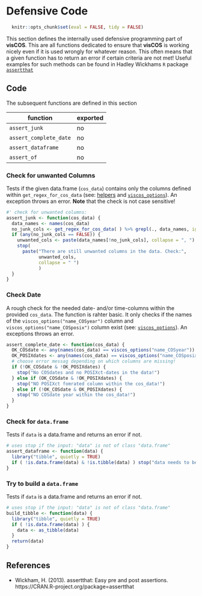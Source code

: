 # Defensive Code

```r
  knitr::opts_chunk$set(eval = FALSE, tidy = FALSE)
```

This section defines the internally used defensive programming part of **visCOS**.
This are all functions dedicated to ensure that **visCOS** is working nicely
even if it is used wrongly for whatever reason. This often means that a given
function has to return an error if certain criteria are not met!
Useful examples for such methods can be found in Hadley Wickhams `R` package [`assertthat`](https://cran.r-project.org/web/packages/assertthat/index.html)

## Code
The subsequent functions are defined in this section

function | exported
------------- | -------------
`assert_junk` | no
`assert_complete_date` | no
 `assert_dataframe` | no
`assert_of` | no

### Check for unwanted Columns
Tests if the given data.frame (`cos_data`) contains only the
columns defined within `get_regex_for_cos_data`
(see: [helpers](LP-helpers.html) and [`viscos_options`](LP-viscos_options.html)).
An exception throws an error.
**Note** that the check is not case sensitive!
```r
#' check for unwanted columns:
assert_junk <- function(cos_data) {
  data_names <- names(cos_data)
  no_junk_cols <- get_regex_for_cos_data( ) %>% grepl(., data_names, ignore.case = TRUE)
  if (any(no_junk_cols == FALSE)) {
    unwanted_cols <- paste(data_names[!no_junk_cols], collapse = ", ")
    stop(
      paste("There are still unwanted columns in the data. Check:", 
            unwanted_cols, 
            collapse = " ")
            )
  }
}
```

### Check Date 
A rough check for the needed date- and/or time-columns within the provided
`cos_data`. The function is rahter basic. It only checks if the names of the
`viscos_options("name_COSyear")` column and `viscos_options("name_COSposix") `
column exist (see: [`viscos_options`](LP-viscos_options.html)). An exceptions
throws an error.
```r
assert_complete_date <- function(cos_data) {
  OK_COSdate <- any(names(cos_data) == viscos_options("name_COSyear"))
  OK_POSIXdates <- any(names(cos_data) == viscos_options("name_COSposix"))
  # choose error messag depending on which columns are missing!
  if (!OK_COSdate & !OK_POSIXdates) {
    stop("No COSdates and no POSIXct-dates in the data!")
  } else if (OK_COSdate & !OK_POSIXdates) {
    stop("NO POSIXct fomrated column within the cos_data!")
  } else if (!OK_COSdate & OK_POSIXdates) {
    stop("NO COSdate year within the cos_data!")
  }
}
```

### Check for `data.frame`
Tests if `data` is a data.frame and returns an error if not.
```r
# uses stop if the input: "data" is not of class "data.frame"
assert_dataframe <- function(data) {
  library("tibble", quietly = TRUE)
  if ( !is.data.frame(data) & !is.tibble(data) ) stop("data needs to be a data_frame!")
}
```

### Try to build a `data.frame`
Tests if `data` is a data.frame and returns an error if not.
```r
# uses stop if the input: "data" is not of class "data.frame"
build_tibble <- function(data) {
  library("tibble", quietly = TRUE)
  if ( !is.data.frame(data) ) {
    data <- as_tibble(data)
  } 
  return(data)
}
```

## References
- Wickham, H. (2013). assertthat: Easy pre and post assertions. https://CRAN.R-project.org/package=assertthat
